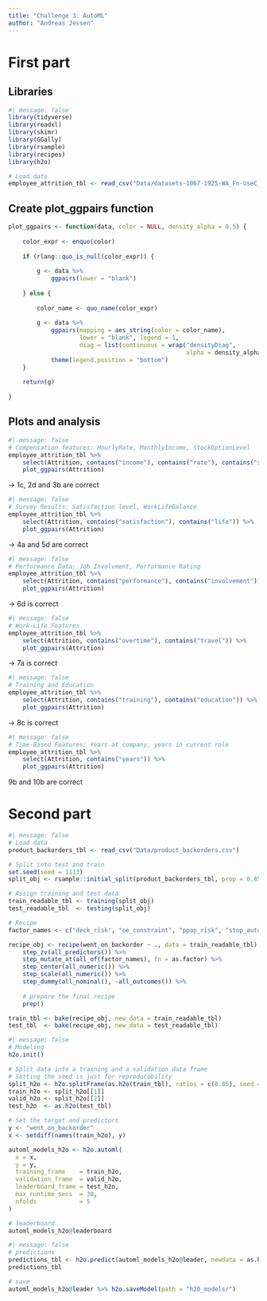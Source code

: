 ```yaml
---
title: "Challenge 3: AutoML"
author: "Andreas Jessen"
---
```

# First part
## Libraries
```r
#| message: false
library(tidyverse)
library(readxl)
library(skimr)
library(GGally)
library(rsample)
library(recipes)
library(h2o)
```

```r
# Load data
employee_attrition_tbl <- read_csv("Data/datasets-1067-1925-WA_Fn-UseC_-HR-Employee-Attrition.csv")
```
## Create plot_ggpairs function
```r
plot_ggpairs <- function(data, color = NULL, density_alpha = 0.5) {
    
    color_expr <- enquo(color)
    
    if (rlang::quo_is_null(color_expr)) {
        
        g <- data %>%
            ggpairs(lower = "blank") 
        
    } else {
        
        color_name <- quo_name(color_expr)
        
        g <- data %>%
            ggpairs(mapping = aes_string(color = color_name), 
                    lower = "blank", legend = 1,
                    diag = list(continuous = wrap("densityDiag", 
                                                  alpha = density_alpha))) +
            theme(legend.position = "bottom")
    }
    
    return(g)
    
}
```

## Plots and analysis
```r
#| message: false
# Compensation features: HourlyRate, MonthlyIncome, StockOptionLevel 
employee_attrition_tbl %>%
    select(Attrition, contains("income"), contains("rate"), contains("salary"), contains("stock")) %>%
    plot_ggpairs(Attrition)
```
-> 1c, 2d and 3b are correct

```r
#| message: false
# Survey Results: Satisfaction level, WorkLifeBalance 
employee_attrition_tbl %>%
    select(Attrition, contains("satisfaction"), contains("life")) %>%
    plot_ggpairs(Attrition)
```
-> 4a and 5d are correct

```r
#| message: false
# Performance Data: Job Involvment, Performance Rating
employee_attrition_tbl %>%
    select(Attrition, contains("performance"), contains("involvement")) %>%
    plot_ggpairs(Attrition)
```
-> 6d is correct

```r
#| message: false
# Work-Life Features 
employee_attrition_tbl %>%
    select(Attrition, contains("overtime"), contains("travel")) %>%
    plot_ggpairs(Attrition)
```
-> 7a is correct

```r
#| message: false
# Training and Education 
employee_attrition_tbl %>%
    select(Attrition, contains("training"), contains("education")) %>%
    plot_ggpairs(Attrition)
```
-> 8c is correct

```r
#| message: false
# Time-Based Features: Years at company, years in current role
employee_attrition_tbl %>%
    select(Attrition, contains("years")) %>%
    plot_ggpairs(Attrition)
```
9b and 10b are correct


# Second part

```r
#| message: false
# Load data
product_backorders_tbl <- read_csv("Data/product_backorders.csv")

# Split into test and train
set.seed(seed = 1113)
split_obj <- rsample::initial_split(product_backorders_tbl, prop = 0.85)

# Assign training and test data
train_readable_tbl <- training(split_obj)
test_readable_tbl  <- testing(split_obj)
```

```r
# Recipe
factor_names <- c("deck_risk", "oe_constraint", "ppap_risk", "stop_auto_buy", "rev_stop", "went_on_backorder")

recipe_obj <- recipe(went_on_backorder ~ ., data = train_readable_tbl) %>%
    step_zv(all_predictors()) %>%
    step_mutate_at(all_of(factor_names), fn = as.factor) %>%
    step_center(all_numeric()) %>%
    step_scale(all_numeric()) %>%
    step_dummy(all_nominal(), -all_outcomes()) %>% 
    
    # prepare the final recipe
    prep()

train_tbl <- bake(recipe_obj, new_data = train_readable_tbl)
test_tbl  <- bake(recipe_obj, new_data = test_readable_tbl)
```

```r
#| message: false
# Modeling
h2o.init()

# Split data into a training and a validation data frame
# Setting the seed is just for reproducability
split_h2o <- h2o.splitFrame(as.h2o(train_tbl), ratios = c(0.85), seed = 1234)
train_h2o <- split_h2o[[1]]
valid_h2o <- split_h2o[[2]]
test_h2o  <- as.h2o(test_tbl)

# Set the target and predictors
y <- "went_on_backorder"
x <- setdiff(names(train_h2o), y)

automl_models_h2o <- h2o.automl(
  x = x,
  y = y,
  training_frame    = train_h2o,
  validation_frame  = valid_h2o,
  leaderboard_frame = test_h2o,
  max_runtime_secs  = 30,
  nfolds            = 5 
)

```

```r
# leaderboard
automl_models_h2o@leaderboard
```


```r
#| message: false
# predictions
predictions_tbl <- h2o.predict(automl_models_h2o@leader, newdata = as.h2o(test_tbl))  %>% as_tibble()
predictions_tbl
```

```r
# save
automl_models_h2o@leader %>% h2o.saveModel(path = "h20_models/")
```

